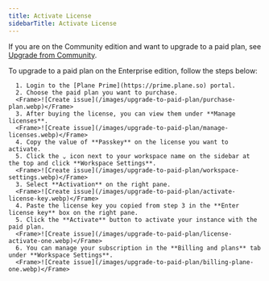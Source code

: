 ```yaml
---
title: Activate License
sidebarTitle: Activate License
---
```


If you are on the Community edition and want to upgrade to a paid plan, see [Upgrade from Community](/self-hosting/manage-plans/upgrade-from-community).

To upgrade to a paid plan on the Enterprise edition, follow the steps below:

      1. Login to the [Plane Prime](https://prime.plane.so) portal.
      2. Choose the paid plan you want to purchase.
      <Frame>![Create issue](/images/upgrade-to-paid-plan/purchase-plan.webp)</Frame>
      3. After buying the license, you can view them under **Manage licenses**.
      <Frame>![Create issue](/images/upgrade-to-paid-plan/manage-licenses.webp)</Frame>
      4. Copy the value of **Passkey** on the license you want to activate. 
      5. Click the ⌄ icon next to your workspace name on the sidebar at the top and click **Workspace Settings**.
      <Frame>![Create issue](/images/upgrade-to-paid-plan/workspace-settings.webp)</Frame>
      3. Select **Activation** on the right pane.
      <Frame>![Create issue](/images/upgrade-to-paid-plan/activate-license-key.webp)</Frame>
      4. Paste the license key you copied from step 3 in the **Enter license key** box on the right pane. 
      5. Click the **Activate** button to activate your instance with the paid plan.
      <Frame>![Create issue](/images/upgrade-to-paid-plan/license-activate-one.webp)</Frame>
      6. You can manage your subscription in the **Billing and plans** tab under **Workspace Settings**.
      <Frame>![Create issue](/images/upgrade-to-paid-plan/billing-plane-one.webp)</Frame>



